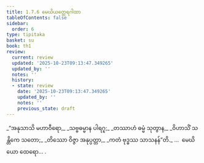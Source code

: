 ```yaml
---
title: 1.7.6 မေဃိယတ္ထေရဂါထာ
tableOfContents: false
sidebar:
  order: 6
type: tipitaka
basket: su
book: th1
review:
  current: review
  updated: '2025-10-23T09:13:47.349265'
  updated_by: ''
  notes: ''
  history:
  - state: review
    date: '2025-10-23T09:13:47.349265'
    updated_by: ''
    notes: ''
    previous_state: draft
---
```



<ReviewStatus review={frontmatter.review} showDetails={true} />

<HypothesisAnnotation frontmatter={frontmatter} />

<DynamicBreadcrumb />

<Division number="66" book="th1" e="ch" v="19" p="234">

<Paragraph number="149" type="verses" book="th1">
_“အနုသာသိ မဟာဝီရော,_  
_သဗ္ဗဓမ္မာန ပါရဂူ;_  
_တဿာဟံ ဓမ္မံ သုတွာန,_  
_ဝိဟာသိံ သန္တိကေ သတော;_  
_တိဿော ဝိဇ္ဇာ အနုပ္ပတ္တာ,_  
_ကတံ ဗုဒ္ဓဿ သာသနန်”တိ._  


</Paragraph>
</Division>

<Paragraph number="150" type="center" book="th1">
…  မေဃိယော ထေရော… .
</Paragraph>